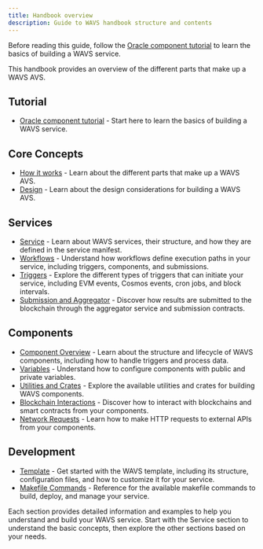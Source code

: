 ```yaml
---
title: Handbook overview
description: Guide to WAVS handbook structure and contents
---
```

<!--docsignore
docsignore-->

<Callout title="Follow the tutorial" type="info">

Before reading this guide, follow the [Oracle component tutorial](/tutorial/1-overview) to learn the basics of building a WAVS service.

</Callout>

This handbook provides an overview of the different parts that make up a WAVS AVS.

## Tutorial

- [Oracle component tutorial](/tutorial/1-overview) - Start here to learn the basics of building a WAVS service.

## Core Concepts

- [How it works](../how-it-works) - Learn about the different parts that make up a WAVS AVS.
- [Design](../design) - Learn about the design considerations for building a WAVS AVS.

## Services

- [Service](./service) - Learn about WAVS services, their structure, and how they are defined in the service manifest.
- [Workflows](./workflows) - Understand how workflows define execution paths in your service, including triggers, components, and submissions.
- [Triggers](./triggers) - Explore the different types of triggers that can initiate your service, including EVM events, Cosmos events, cron jobs, and block intervals.
- [Submission and Aggregator](./submission) - Discover how results are submitted to the blockchain through the aggregator service and submission contracts.

## Components
- [Component Overview](./components/component) - Learn about the structure and lifecycle of WAVS components, including how to handle triggers and process data.
- [Variables](./components/variables) - Understand how to configure components with public and private variables.
- [Utilities and Crates](./components/utilities) - Explore the available utilities and crates for building WAVS components.
- [Blockchain Interactions](./components/blockchain-interactions) - Discover how to interact with blockchains and smart contracts from your components.
- [Network Requests](./components/network-requests) - Learn how to make HTTP requests to external APIs from your components.


## Development
- [Template](./template) - Get started with the WAVS template, including its structure, configuration files, and how to customize it for your service.
- [Makefile Commands](./commands) - Reference for the available makefile commands to build, deploy, and manage your service.

Each section provides detailed information and examples to help you understand and build your WAVS service. Start with the Service section to understand the basic concepts, then explore the other sections based on your needs.





